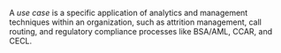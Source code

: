 A *use case* is a specific application of analytics and management techniques within an organization, such as attrition management, call routing, and regulatory compliance processes like BSA/AML, CCAR, and CECL.